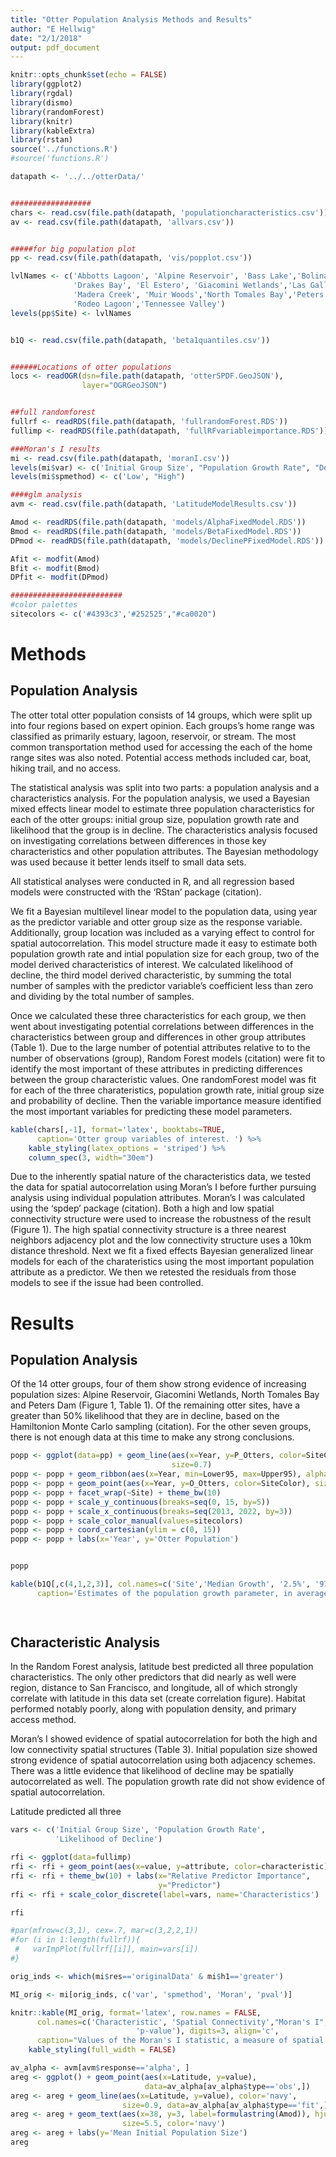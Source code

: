 ```yaml
---
title: "Otter Population Analysis Methods and Results"
author: "E Hellwig"
date: "2/1/2018"
output: pdf_document
---
```


```r
knitr::opts_chunk$set(echo = FALSE)
library(ggplot2)
library(rgdal)
library(dismo)
library(randomForest)
library(knitr)
library(kableExtra)
library(rstan)
source('../functions.R')
#source('functions.R')

datapath <- '../../otterData/'


##################
chars <- read.csv(file.path(datapath, 'populationcharacteristics.csv'))
av <- read.csv(file.path(datapath, 'allvars.csv'))


#####for big population plot
pp <- read.csv(file.path(datapath, 'vis/popplot.csv')) 

lvlNames <- c('Abbotts Lagoon', 'Alpine Reservoir', 'Bass Lake','Bolinas',
              'Drakes Bay', 'El Estero', 'Giacomini Wetlands','Las Gallinas',
              'Madera Creek', 'Muir Woods','North Tomales Bay','Peters Dam',
              'Rodeo Lagoon','Tennessee Valley')
levels(pp$Site) <- lvlNames


b1Q <- read.csv(file.path(datapath, 'beta1quantiles.csv'))


######Locations of otter populations
locs <- readOGR(dsn=file.path(datapath, 'otterSPDF.GeoJSON'),
                layer="OGRGeoJSON")


##full randomforest
fullrf <- readRDS(file.path(datapath, 'fullrandomForest.RDS'))
fullimp <- readRDS(file.path(datapath, 'fullRFvariableimportance.RDS'))

###Moran's I results
mi <- read.csv(file.path(datapath, 'moranI.csv'))
levels(mi$var) <- c('Initial Group Size', "Population Growth Rate", "Decline")
levels(mi$spmethod) <- c('Low', "High")

####glm analysis
avm <- read.csv(file.path(datapath, 'LatitudeModelResults.csv'))

Amod <- readRDS(file.path(datapath, 'models/AlphaFixedModel.RDS'))
Bmod <- readRDS(file.path(datapath, 'models/BetaFixedModel.RDS'))
DPmod <- readRDS(file.path(datapath, 'models/DeclinePFixedModel.RDS'))

Afit <- modfit(Amod)
Bfit <- modfit(Bmod)
DPfit <- modfit(DPmod)

#########################
#color palettes
sitecolors <- c('#4393c3','#252525',"#ca0020")

```


# Methods

## Population Analysis


The otter total otter population consists of 14 groups, which were split up into four regions based on expert opinion. Each groups's home range was classified as primarily estuary, lagoon, reservoir, or stream. The most common transportation method used for accessing the each of the home range sites was also noted. Potential access methods included car, boat, hiking trail, and no access.

The statistical analysis was split into two parts: a population analysis and a characteristics analysis. For the population analysis, we used a Bayesian mixed effects linear model to estimate three population characteristics for each of the otter groups: initial group size, population growth rate and likelihood that the group is in decline. The characteristics analysis focused on investigating correlations between differences in those key characteristics and other population attributes. The Bayesian methodology was used because it better lends itself to small data sets.

All statistical analyses were conducted in R, and all regression based models were constructed with the 'RStan' package (citation).

We fit a Bayesian multilevel linear model to the population data, using year as the predictor variable and otter group size as the response variable. Additionally, group location was included as a varying effect to control for spatial autocorrelation. This model structure made it easy to estimate both population growth rate and intial population size for each group, two of the model derived characteristics of interest. We calculated likelihood of decline, the third model derived characteristic, by summing the total number of samples with the predictor variable's coefficient less than zero and dividing by the total number of samples. 

Once we calculated these three characteristics for each group, we then went about investigating potential correlations between differences in the characteristics between group and differences in other group attributes (Table 1). Due to the large number of potential attributes relative to to the number of observations (group), Random Forest models (citation) were fit to identify the most important of these attributes in predicting differences between the group characteristic values. One randomForest model was fit for each of the three charateristics, population growth rate, initial group size and probability of decline. Then the variable importance measure identified the most important variables for predicting these model parameters.

```r

kable(chars[,-1], format='latex', booktabs=TRUE,
      caption='Otter group variables of interest. ') %>%
    kable_styling(latex_options = 'striped') %>%
    column_spec(3, width="30em")


```


Due to the inherently spatial nature of the characteristics data, we tested the data for spatial autocorrelation using Moran's I before further pursuing analysis using individual population attributes. Moran's I was calculated using the 'spdep' package (citation). Both a high and low spatial connectivity structure were used to increase the robustness of the result (Figure 1). The high spatial connectivity structure is a three nearest neighbors adjacency plot and the low connectivity structure uses a 10km distance threshold. Next we fit a fixed effects Bayesian generalized linear models for each of the charateristics using the most important population attribute as a predictor. We then we retested the residuals from those models to see if the issue had been controlled.

# Results

## Population Analysis

Of the 14 otter groups, four of them show strong evidence of increasing population sizes: Alpine Reservoir, Giacomini Wetlands, North Tomales Bay and Peters Dam (Figure 1, Table 1). Of the remaining otter sites, have a greater than 50% likelihood that they are in decline, based on the Hamiltonion Monte Carlo sampling (citation). For the other seven groups, there is not enough data at this time to make any strong conclusions. 

```r

popp <- ggplot(data=pp) + geom_line(aes(x=Year, y=P_Otters, color=SiteColor),
                                    size=0.7)
popp <- popp + geom_ribbon(aes(x=Year, min=Lower95, max=Upper95), alpha=0.3)
popp <- popp + geom_point(aes(x=Year, y=O_Otters, color=SiteColor), size=1.2)
popp <- popp + facet_wrap(~Site) + theme_bw(10)
popp <- popp + scale_y_continuous(breaks=seq(0, 15, by=5))
popp <- popp + scale_x_continuous(breaks=seq(2013, 2022, by=3))
popp <- popp + scale_color_manual(values=sitecolors)
popp <- popp + coord_cartesian(ylim = c(0, 15)) 
popp <- popp + labs(x='Year', y='Otter Population')


popp

```



```r

kable(b1Q[,c(4,1,2,3)], col.names=c('Site','Median Growth', '2.5%', '97.5%'),
      caption='Estimates of the population growth parameter, in average otters per year, for each otter group as well as 95% confidence intervals for each estimate.', digits=2, align='c')

 
```


## Characteristic Analysis

In the Random Forest analysis, latitude best predicted all three population characteristics. The only other predictors that did nearly as well were region, distance to San Francisco, and longitude, all of which strongly correlate with latitude in this data set (create correlation figure). Habitat performed notably poorly, along with population density, and primary access method.

Moran's I showed evidence of spatial autocorrelation for both the high and low connectivity spatial structures (Table 3). Initial population size showed strong evidence of spatial autocorrelation using both adjacency schemes. There was a little evidence that likelihood of decline may be spatially autocorrelated as well. The population growth rate did not show evidence of spatial autocorrelation. 

Latitude predicted all three 

```r

vars <- c('Initial Group Size', 'Population Growth Rate',
          'Likelihood of Decline')

rfi <- ggplot(data=fullimp)
rfi <- rfi + geom_point(aes(x=value, y=attribute, color=characteristic))
rfi <- rfi + theme_bw(10) + labs(x="Relative Predictor Importance",
                                 y="Predictor")
rfi <- rfi + scale_color_discrete(label=vars, name='Characteristics')

rfi

#par(mfrow=c(3,1), cex=.7, mar=c(3,2,2,1))
#for (i in 1:length(fullrf)){
 #   varImpPlot(fullrf[[i]], main=vars[i])
#}


```



```r

orig_inds <- which(mi$res=='originalData' & mi$h1=='greater')

MI_orig <- mi[orig_inds, c('var', 'spmethod', 'Moran', 'pval')]

knitr::kable(MI_orig, format='latex', row.names = FALSE,
      col.names=c('Characteristic', 'Spatial Connectivity',"Moran's I",
                            'p-value'), digits=3, align='c',
      caption="Values of the Moran's I statistic, a measure of spatial autocorrelation, and their associated pseudo p-values. The low connectivity adjacency scheme used a 10km distance threshold and the high connectivity scheme used the 3 nearest neighbors method.", booktabs=TRUE) %>%
    kable_styling(full_width = FALSE)
```



```r


av_alpha <- avm[avm$response=='alpha', ]
areg <- ggplot() + geom_point(aes(x=Latitude, y=value),
                              data=av_alpha[av_alpha$type=='obs',])
areg <- areg + geom_line(aes(x=Latitude, y=value), color='navy',
                         size=0.9, data=av_alpha[av_alpha$type=='fit',])
areg <- areg + geom_text(aes(x=38, y=3, label=formulastring(Amod)), hjust=0,
                         size=5.5, color='navy')
areg <- areg + labs(y='Mean Initial Population Size')
areg

```


